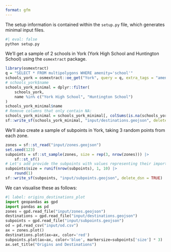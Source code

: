 ```yaml
---
format: gfm
---
```


The setup information is contained within the `setup.py` file, which generates minimal input files.

```bash
#| eval: false
python setup.py
```

We'll get a sample of 2 schools in York (York High School and Huntington School) using the `osmextract` package.

```r
library(osmextract)
q = "SELECT * FROM multipolygons WHERE amenity='school'"
schools_york = osmextract::oe_get("York", query = q, extra_tags = "amenity")
# schools_york$name
schools_york_minimal = dplyr::filter(
    schools_york,
    name %in% c("York High School", "Huntington School")
)
schools_york_minimal$name
# Remove columns that only contain NA:
schools_york_minimal = schools_york_minimal[, colSums(is.na(schools_york_minimal)) < nrow(schools_york_minimal)]
sf::write_sf(schools_york_minimal, "input/destinations.geojson", delete_dsn = TRUE)
```

We'll also create a sample of subpoints in York, taking 3 random points from each zone.

```r
zones = sf::st_read("input/zones.geojson")
set.seed(123)
subpoints = sf::st_sample(zones, size = rep(3, nrow(zones))) |>
    sf::st_sf()
# Let's add provide the subpoints with values representing their importance:
subpoints$size = runif(nrow(subpoints), 1, 10) |>
    round(1)
sf::write_sf(subpoints, "input/subpoints.geojson", delete_dsn = TRUE)
```

We can visualise these as follows:

```python
#| label: origins_destinations_plot
import geopandas as gpd
import pandas as pd
zones = gpd.read_file("input/zones.geojson")
destinations = gpd.read_file("input/destinations.geojson")
subpoints = gpd.read_file("input/subpoints.geojson")
od = pd.read_csv("input/od.csv")
ax = zones.plot()
destinations.plot(ax=ax, color='red')
subpoints.plot(ax=ax, color='blue', markersize=subpoints['size'] * 3)
ax.set_title("Origins and Destinations")
```